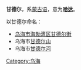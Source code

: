 '''甘德尔'''，系[[蒙古语|蒙古语]]，意为'''[[哈达|哈达]]'''。

以甘德尔命名：
*[[乌海市|乌海市]][[海勃湾区|海勃湾区]][[甘德尔街|甘德尔街]]
*乌海市[[甘德尔山|甘德尔山]]
*乌海市[[甘德尔河|甘德尔河]]
{{disambig|Cat=三字地名消歧义}}

[[Category:乌海|Category:乌海]]